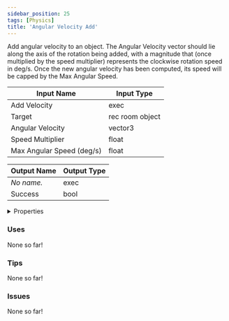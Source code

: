 ```yaml
---
sidebar_position: 25
tags: [Physics]
title: 'Angular Velocity Add'
---
```


Add angular velocity to an object. The Angular Velocity vector should lie along the axis of the rotation being added, with a magnitude that (once multiplied by the speed multiplier) represents the clockwise rotation speed in deg/s. Once the new angular velocity has been computed, its speed will be capped by the Max Angular Speed.






<EsbSvg />

| Input Name | Input Type |
|-----------|-----------|
| Add Velocity | exec |
| Target | rec room object |
| Angular Velocity | vector3 |
| Speed Multiplier | float |
| Max Angular Speed (deg/s) | float |

| Output Name | Output Type |
|-----------|-----------|
| *No name.* | exec |
| Success | bool |


<details>
  <summary>Properties</summary>
  <div>
    <div>
    <table>
      <thead>
        <tr>
          <th>Is beta required?</th>
          <th>❌</th>
        </tr>
        <tr>
          <th>Is this chip a trolling risk?</th>
          <th>❌</th>
        </tr>
        <tr>
          <th>Is this chip a role assignment risk?</th>
          <th>❌</th>
        </tr>
        <tr>
          <th>Chip UUID</th>
          <th>956ccd66-4406-42a3-b08c-78d3efdd5fec</th>
        </tr>
      </thead>
    </table>
    </div>
  </div>
</details>

### Uses

None so far!

### Tips

None so far!

### Issues

None so far!